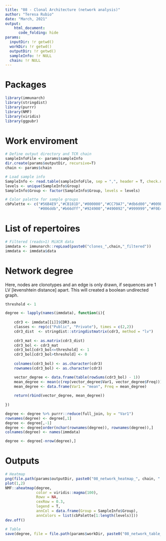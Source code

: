 ```yaml
---
title: "08 - Clonal Architecture (network analysis)"
author: "Teresa Rubio"
date: "March, 2021"
output:
    html_document:
      code_folding: hide
params:
  inputDir: !r getwd()
  workDir: !r getwd()
  outputDir: !r getwd()
  sampleInfo: !r NULL
  chain: !r NULL
---
```


# Packages
```r
library(immunarch)
library(stringdist)
library(purrr)
library(NMF)
library(viridis)
library(ggpubr)
```

# Work enviroment
```r
# Define output directory and TCR chain
sampleInfoFile <- params$sampleInfo
dir.create(params$outputDir, recursive=T)
chain <- params$chain

# Load sample info
SampleInfo <- read.table(sampleInfoFile, sep = ",", header = T, check.names = F)
levels <- unique(SampleInfo$Group)
SampleInfo$Group <- factor(SampleInfo$Group, levels = levels)

# Color palette for sample groups
cbPalette <- c("#56B4E9","#CB181D","#000000","#CC79A7","#db6d00","#009E73",
               "#006ddb","#b66dff","#924900","#490092","#999999","#F0E442")
```

# List of repertoires
```r
# Filtered (reads>1) MiXCR data
immdata <- immunarch::repLoad(paste0("clones_",chain,"_filtered"))
immdata <- immdata$data
```

# Network degree
Here, nodes are clonotypes and an edge is only drawn, if sequences are 1 LV [levenshtein distance] apart. This will created a boolean undirected graph.
```r
threshold <- 1

degree <- lapply(names(immdata), function(i){
  
    cdr3 <- immdata[[i]]$CDR3.aa
    classes <- rep(c("Public", "Private"), times = c(2,2))
    cdr3_dist  <- stringdist::stringdistmatrix(cdr3, method = "lv")
    
    cdr3_mat <- as.matrix(cdr3_dist)
    cdr3_bol <- cdr3_mat
    cdr3_bol[cdr3_bol<=threshold] <- 1
    cdr3_bol[cdr3_bol>threshold] <- 0
    
    colnames(cdr3_bol) <- as.character(cdr3)
    rownames(cdr3_bol) <- as.character(cdr3)

    vector_degree <- data.frame(table(rowSums(cdr3_bol) - 1))
    mean_degree <- mean(c(rep(vector_degree$Var1, vector_degree$Freq)))
    mean_degree <- data.frame(Var1 = "mean", Freq = mean_degree)
    
    return(rbind(vector_degree, mean_degree))
    
})

degree <- degree %>% purrr::reduce(full_join, by = "Var1")
rownames(degree) <- degree[,1]
degree <- degree[,-1]
degree <- degree[order(nchar(rownames(degree)), rownames(degree)),]
colnames(degree) <- names(immdata)

degree <- degree[-nrow(degree),]
```

# Outputs
```r
# Heatmap
png(file.path(params$outputDir, paste0("08_network_heatmap_", chain, ".png")))
plot(1,2)
NMF::aheatmap(degree,
              color = viridis::magma(100),
              Rowv = NA,
              cexRow = 0.3,
              legend = T,
              annCol = data.frame(Group = SampleInfo$Group),
              annColors = list(cbPalette[1:length(levels)]))
dev.off()

# Table
save(degree, file = file.path(params$workDir, paste0("08_network_table_", chain, ".Rda")))
```
